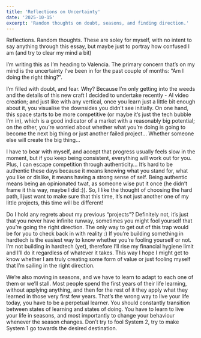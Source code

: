```yaml
---
title: 'Reflections on Uncertainty'
date: '2025-10-15'
excerpt: 'Random thoughts on doubt, seasons, and finding direction.'
---
```




Reflections. Random thoughts. These are soley for myself, with no intent to say anything through this essay, but maybe just to portray how confused I am (and try to clear my mind a bit)

I’m writing this as I’m heading to Valencia. The primary concern that’s on my mind is the uncertainty I’ve been in for the past couple of months: “Am I doing the right thing?”.

I’m filled with doubt, and fear. Why? Because I’m only getting into the weeds and the details of this new craft I decided to undertake recently - AI video creation; and just like with any vertical, once you learn just a little bit enough about it, you visualise the downsides you didn’t see initially. On one hand, this space starts to be more competitive (or maybe it’s just the tech bubble I’m in), which is a good indicator of a market with a reasonably big potential; on the other, you’re worried about whether what you’re doing is going to become the next big thing or just another failed project… Whether someone else will create the big thing…

I have to bear with myself, and accept that progress usually feels slow in the moment, but if you keep being consistent, everything will work out for you. Plus, I can escape competition through authenticity… It’s hard to be authentic these days because it means knowing what you stand for, what you like or dislike, it means having a strong sense of self. Being authentic means being an opinionated twat, as someone wise put it once (he didn’t frame it this way, maybe I did :)). So, I like the thought of choosing the hard path, I just want to make sure that this time, it’s not just another one of my little projects, this time will be different!

Do I hold any regrets about my previous “projects”? Definitely not, it’s just that you never have infinite runway, sometimes you might fool yourself that you’re going the right direction. The only way to get out of this trap would be for you to check back in with reality :) If you’re building something in hardtech is the easiest way to know whether you’re fooling yourself or not. I’m not building in hardtech (yet), therefore I’ll rise my financial hygiene limit and I’ll do it regardless of whatever it takes. This way I hope I might get to know whether I am truly creating some form of value or just fooling myself that I’m sailing in the right direction.

We’re also moving in seasons, and we have to learn to adapt to each one of them or we’ll stall. Most people spend the first years of their life learning, without applying anything, and then for the rest of it they apply what they learned in those very first few years. That’s the wrong way to live your life today, you have to be a perpetual learner. You should constantly transition between states of learning and states of doing. You have to learn to live your life in seasons, and most importantly to change your behaviour whenever the season changes. Don’t try to fool System 2, try to make System 1 go towards the desired destination.
